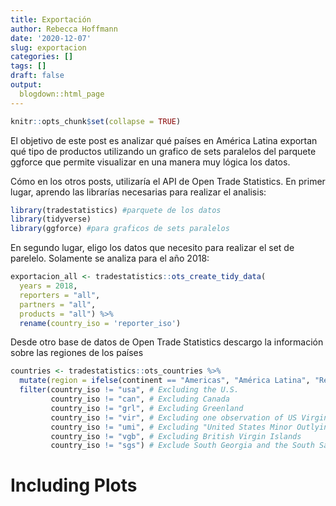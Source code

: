 ```yaml
---
title: Exportación
author: Rebecca Hoffmann
date: '2020-12-07'
slug: exportacion
categories: []
tags: []
draft: false
output:
  blogdown::html_page
---
```

```r
knitr::opts_chunk$set(collapse = TRUE)
```
El objetivo de este post es analizar qué  países en América Latina exportan qué tipo de productos utilizando un grafico de sets paralelos del parquete ggforce que permite visualizar en una manera muy lógica los datos. 

Cómo en los otros posts, utilizaría el API de Open Trade Statistics. En primer lugar, aprendo las librarías necesarias para realizar el analisis:

```r
library(tradestatistics) #parquete de los datos
library(tidyverse) 
library(ggforce) #para graficos de sets paralelos
```

En segundo lugar, eligo los datos que necesito para realizar el set de parelelo. Solamente se analiza para el año 2018:
```r
exportacion_all <- tradestatistics::ots_create_tidy_data(
  years = 2018, 
  reporters = "all",
  partners = "all", 
  products = "all") %>%
  rename(country_iso = 'reporter_iso')
```

Desde otro base de datos de Open Trade Statistics descargo la información sobre las regiones de los países

```r
countries <- tradestatistics::ots_countries %>%
  mutate(region = ifelse(continent == "Americas", "América Latina", "Resto del mundo")) %>%
  filter(country_iso != "usa", # Excluding the U.S.
         country_iso != "can", # Excluding Canada
         country_iso != "grl", # Excluding Greenland
         country_iso != "vir", # Excluding one observation of US Virgin Islands
         country_iso != "umi", # Excluding "United States Minor Outlying Islands"
         country_iso != "vgb", # Excluding British Virgin Islands
         country_iso != "sgs") # Exclude South Georgia and the South Sandwich Islands (British territory)
```

# Including Plots